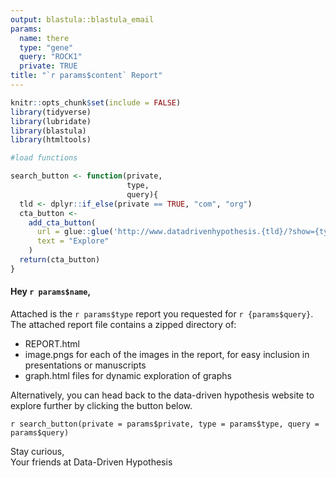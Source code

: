 ```yaml
---
output: blastula::blastula_email
params:
  name: there
  type: "gene"
  query: "ROCK1"
  private: TRUE
title: "`r params$content` Report"
---
```

```r
knitr::opts_chunk$set(include = FALSE)
library(tidyverse)
library(lubridate)
library(blastula)
library(htmltools)

#load functions

search_button <- function(private, 
                          type, 
                          query){
  tld <- dplyr::if_else(private == TRUE, "com", "org")
  cta_button <-
    add_cta_button(
      url = glue::glue('http://www.datadrivenhypothesis.{tld}/?show={type}&query={query}'),
      text = "Explore"
    )
  return(cta_button)
}
```
#### Hey `r params$name`,  
Attached is the `r params$type` report you requested for `r {params$query}`. The attached report file contains a zipped directory of:  

- REPORT.html  
- image.pngs for each of the images in the report, for easy inclusion in presentations or manuscripts  
- graph.html files for dynamic exploration of graphs  

Alternatively, you can head back to the data-driven hypothesis website to explore further by clicking the button below.

`r search_button(private = params$private, type = params$type, query = params$query)`


Stay curious,  
Your friends at Data-Driven Hypothesis

